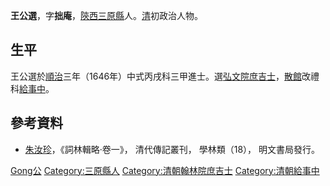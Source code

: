 '''王公選'''，字'''拙庵'''，[[陝西|陝西]][[三原縣|三原縣]]人。[[清|清]]初政治人物。

== 生平 ==
王公選於[[順治|順治]]三年（1646年）中式丙戌科三甲進士。選[[弘文院|弘文院]][[庶吉士|庶吉士]]，[[散館|散館]]改禮科[[給事中|給事中]]。

==參考資料==
*[[朱汝珍|朱汝珍]]，《詞林輯略·卷一》， 清代傳記叢刊， 學林類（18）， 明文書局發行。

{{順治三年丙戌科殿試金榜}}

{{Authority control}}

{{DEFAULTSORT:Wang王}}
[[Category:王姓|Gong公]]
[[Category:三原縣人|Category:三原縣人]]
[[Category:清朝翰林院庶吉士|Category:清朝翰林院庶吉士]]
[[Category:清朝給事中|Category:清朝給事中]]


{{清朝人物小作品}}